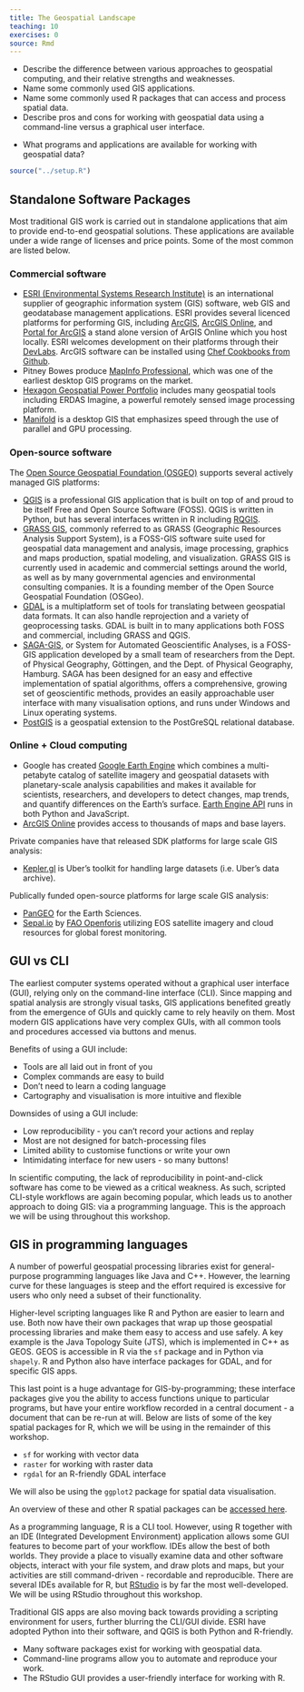 ```yaml
---
title: The Geospatial Landscape
teaching: 10
exercises: 0
source: Rmd
---
```


::::::::::::::::::::::::::::::::::::::: objectives

- Describe the difference between various approaches to geospatial computing, and their relative strengths and weaknesses.
- Name some commonly used GIS applications.
- Name some commonly used R packages that can access and process spatial data.
- Describe pros and cons for working with geospatial data using a command-line versus a graphical user interface.

::::::::::::::::::::::::::::::::::::::::::::::::::

:::::::::::::::::::::::::::::::::::::::: questions

- What programs and applications are available for working with geospatial data?

::::::::::::::::::::::::::::::::::::::::::::::::::

```r
source("../setup.R")
```

## Standalone Software Packages

Most traditional GIS work is carried out in standalone applications that aim to provide
end-to-end geospatial solutions. These applications are available under a wide range of
licenses and price points. Some of the most common are listed below.

### Commercial software

- [ESRI (Environmental Systems Research Institute)](https://www.esri.com/en-us/home)
  is an international supplier of geographic information system (GIS) software, web GIS
  and geodatabase management applications. ESRI provides several licenced platforms for
  performing GIS, including [ArcGIS](https://www.arcgis.com/home/index.html),
  [ArcGIS Online](https://www.esri.com/software/arcgis/arcgisonline), and
  [Portal for ArcGIS](https://server.arcgis.com/en/portal/) a stand alone version of
  ArGIS Online which you host locally. ESRI welcomes development on their platforms
  through their [DevLabs](https://developers.arcgis.com/). ArcGIS software can be
  installed using
  [Chef Cookbooks from Github](https://github.com/Esri/arcgis-cookbook).
- Pitney Bowes produce [MapInfo Professional](https://www.pitneybowes.com/us/location-intelligence/geographic-information-systems/mapinfo-pro.html),
  which was one of the earliest desktop GIS programs on the market.
- [Hexagon Geospatial Power Portfolio](https://www.hexagongeospatial.com/products/power-portfolio)
  includes many geospatial tools including ERDAS Imagine, a powerful remotely sensed
  image processing platform.
- [Manifold](https://www.manifold.net/) is a desktop GIS that emphasizes speed through
  the use of parallel and GPU processing.

### Open-source software

The [Open Source Geospatial Foundation (OSGEO)](https://www.osgeo.org/) supports several actively managed GIS platforms:

- [QGIS](https://www.qgis.org/en/site/) is a professional GIS application that is
  built on top of and proud to be itself Free and Open Source Software (FOSS). QGIS is
  written in Python, but has several interfaces written in R including
  [RQGIS](https://cran.r-project.org/package=RQGIS).
- [GRASS GIS](https://grass.osgeo.org/), commonly referred to as GRASS
  (Geographic Resources Analysis Support System), is a FOSS-GIS software suite used for
  geospatial data management and analysis, image processing, graphics and maps
  production, spatial modeling, and visualization. GRASS GIS is currently used in
  academic and commercial settings around the world, as well as by many governmental
  agencies and environmental consulting companies. It is a founding member of the Open
  Source Geospatial Foundation (OSGeo).
- [GDAL](https://www.gdal.org/) is a multiplatform
  set of tools for translating between geospatial data formats. It can also handle
  reprojection and a variety of geoprocessing tasks. GDAL is built in to many
  applications both FOSS and commercial, including GRASS and QGIS.
- [SAGA-GIS](https://www.saga-gis.org/en/index.html), or System for Automated
  Geoscientific Analyses, is a FOSS-GIS application developed by a small team of
  researchers from the Dept. of Physical Geography, Göttingen, and the Dept. of
  Physical Geography, Hamburg. SAGA has been designed for an easy and effective
  implementation of spatial algorithms, offers a comprehensive, growing set of
  geoscientific methods, provides an easily approachable user interface with many
  visualisation options, and runs under Windows and Linux operating systems.
- [PostGIS](https://postgis.net/) is a geospatial extension to the PostGreSQL
  relational database.

### Online + Cloud computing

- Google has created [Google Earth Engine](https://earthengine.google.com/) which
  combines a multi-petabyte catalog of satellite imagery and geospatial datasets with
  planetary-scale analysis capabilities and makes it available for scientists,
  researchers, and developers to detect changes, map trends, and quantify differences
  on the Earth's surface. [Earth Engine API](https://developers.google.com/earth-engine/)
  runs in both Python and JavaScript.
- [ArcGIS Online](https://www.arcgis.com/features/features.html) provides access to
  thousands of maps and base layers.

Private companies have that released SDK platforms for large scale GIS analysis:

- [Kepler.gl](https://kepler.gl/#/) is Uber's toolkit for handling large datasets (i.e. Uber's data archive).

Publically funded open-source platforms for large scale GIS analysis:

- [PanGEO](https://pangeo.io/) for the Earth Sciences.
- [Sepal.io](https://sepal.io/) by [FAO Openforis](https://www.openforis.org/tools/geospatial-toolkit.html) utilizing EOS satellite imagery and cloud resources for global forest monitoring.

## GUI vs CLI

The earliest computer systems operated without a graphical user interface (GUI),
relying only on the command-line interface (CLI). Since mapping and spatial analysis
are strongly visual tasks, GIS applications benefited greatly from the emergence of
GUIs and quickly came to rely heavily on them. Most modern GIS applications have very
complex GUIs, with all common tools and procedures accessed via buttons and menus.

Benefits of using a GUI include:

- Tools are all laid out in front of you
- Complex commands are easy to build
- Don't need to learn a coding language
- Cartography and visualisation is more intuitive and flexible

Downsides of using a GUI include:

- Low reproducibility - you can't record your actions and replay
- Most are not designed for batch-processing files
- Limited ability to customise functions or write your own
- Intimidating interface for new users - so many buttons!

In scientific computing, the lack of reproducibility in point-and-click software has
come to be viewed as a critical weakness. As such, scripted CLI-style workflows are
again becoming popular, which leads us to another approach to doing GIS: via a
programming language. This is the approach we will be using throughout this workshop.

## GIS in programming languages

A number of powerful geospatial processing libraries exist for general-purpose
programming languages like Java and C++. However, the learning curve for these
languages is steep and the effort required is excessive for users who only need a
subset of their functionality.

Higher-level scripting languages like R and Python are easier to learn and use. Both
now have their own packages that wrap up those geospatial processing libraries and make
them easy to access and use safely. A key example is the Java Topology Suite (JTS),
which is implemented in C++ as GEOS. GEOS is accessible in R via the `sf`
package and in Python via `shapely`. R and Python also have interface packages for
GDAL, and for specific GIS apps.

This last point is a huge advantage for GIS-by-programming; these interface packages
give you the ability to access functions unique to particular programs, but have your
entire workflow recorded in a central document - a document that can be re-run at will.
Below are lists of some of the key spatial packages for R, which we will be using in the
remainder of this workshop.

- `sf` for working with vector data
- `raster` for working with raster data
- `rgdal` for an R-friendly GDAL interface

We will also be using the `ggplot2` package for spatial data visualisation.

An overview of these and other R spatial packages can be [accessed here](https://cran.r-project.org/web/views/Spatial.html).

As a programming language, R is a CLI tool. However, using
R together with an IDE (Integrated Development Environment) application
allows some GUI features to become part of your workflow. IDEs allow the best of both
worlds. They provide a place to visually examine data and other software objects,
interact with your file system, and draw plots and maps, but your activities are still
command-driven - recordable and reproducible. There are several IDEs available for R,
but [RStudio](https://www.rstudio.com/) is by far the most well-developed. We will
be using RStudio throughout this workshop.

Traditional GIS apps are also moving back towards providing a scripting environment for
users, further blurring the CLI/GUI divide. ESRI have adopted Python into their
software, and QGIS is both Python and R-friendly.



:::::::::::::::::::::::::::::::::::::::: keypoints

- Many software packages exist for working with geospatial data.
- Command-line programs allow you to automate and reproduce your work.
- The RStudio GUI provides a user-friendly interface for working with R.

::::::::::::::::::::::::::::::::::::::::::::::::::


